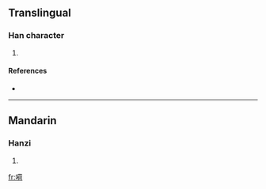 {{also|呵}}
==Translingual==

===Han character===
{{Han char|rn=30|rad=口|as=10|sn=13|four=|canj=口廿人口 (RTOR), X口廿人口 (XRTOR)}}

# {{defn|Han|sort=口10}}

====References====
* {{Han ref|kx=0206.201|hdz=10665.080|uh=55EC|ud=21996}}

----

==Mandarin==

===Hanzi===
{{cmn-hanzi|pin=[[hē]] ([[he1]])|wg=ho<sup>1</sup>}}

# {{defn|Mandarin}}

[[fr:嗬]]